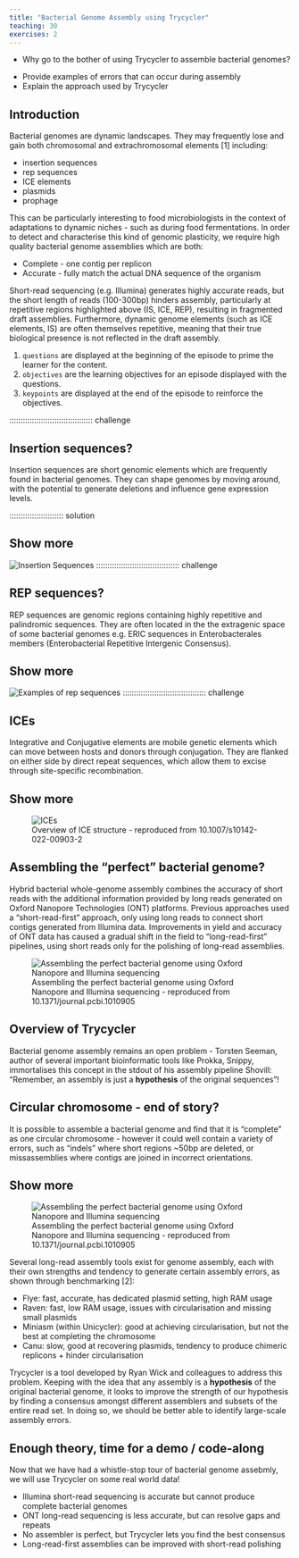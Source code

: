 ```yaml
---
title: "Bacterial Genome Assembly using Trycycler"
teaching: 30
exercises: 2
---
```


:::::::::::::::::::::::::::::::::::::: questions 

- Why go to the bother of using Trycycler to assemble bacterial genomes?

::::::::::::::::::::::::::::::::::::::::::::::::

::::::::::::::::::::::::::::::::::::: objectives

- Provide examples of errors that can occur during assembly
- Explain the approach used by Trycycler

::::::::::::::::::::::::::::::::::::::::::::::::

## Introduction

Bacterial genomes are dynamic landscapes. They may frequently lose and gain both chromosomal and extrachromosomal elements [1] including:

* insertion sequences
* rep sequences
* ICE elements
* plasmids
* prophage

This can be particularly interesting to food microbiologists in the context of adaptations to dynamic niches - such as during food fermentations. In order to detect and characterise this kind of genomic plasticity, we require high quality bacterial genome assemblies which are both:

* Complete - one contig per replicon
* Accurate - fully match the actual DNA sequence of the organism

Short-read sequencing (e.g. Illumina) generates highly accurate reads, but the short length of reads (100-300bp) hinders assembly, particularly at repetitive regions highlighted above (IS, ICE, REP), resulting in fragmented draft assemblies. Furthermore, dynamic genome elements (such as ICE elements, IS) are often themselves repetitive, meaning that their true biological presence is not reflected in the draft assembly.

:::::::::::::::::::::::::::::::::::::::::::::::::::::::::::::::::::: instructor
1. `questions` are displayed at the beginning of the episode to prime the
    learner for the content.
 2. `objectives` are the learning objectives for an episode displayed with
    the questions.
 3. `keypoints` are displayed at the end of the episode to reinforce the
    objectives.
::::::::::::::::::::::::::::::::::::::::::::::::::::::::::::::::::::::::::::::::

::::::::::::::::::::::::::::::::::::: challenge 

## Insertion sequences?

Insertion sequences are short genomic elements which are frequently found in bacterial genomes. They can shape genomes by moving around, with the potential to generate deletions and influence gene expression levels.

:::::::::::::::::::::::: solution 

## Show more
 
![Overview of IS - reproduced from 10.1128/spectrum.02112-21](https://www.ncbi.nlm.nih.gov/pmc/articles/instance/9241782/bin/spectrum.02112-21-f007.jpg){alt='Insertion Sequences'}
::::::::::::::::::::::::::::::::::::: challenge 

## REP sequences?

REP sequences are genomic regions containing highly repetitive and palindromic sequences. They are often located in the the extragenic space of some bacterial genomes e.g. ERIC sequences in Enterobacterales members (Enterobacterial Repetitive Intergenic Consensus).

:::::::::::::::::::::::: solution 

## Show more

![Overview of rep sequences - reproduced from 10.1111/1574-6976.12036](https://d3i71xaburhd42.cloudfront.net/9d601ea51726a3257a80ba2f7cc9f98c4a569397/2-Figure1-1.png){alt='Examples of rep sequences'}
::::::::::::::::::::::::::::::::::::: challenge 

## ICEs

Integrative and Conjugative elements are mobile genetic elements which can move between hosts and donors through conjugation. They are flanked on either side by direct repeat sequences, which allow them to excise through site-specific recombination.

:::::::::::::::::::::::: solution 

## Show more
 
![Overview of ICE structure - reproduced from 10.1007/s10142-022-00903-2](https://media.springernature.com/lw685/springer-static/image/art%3A10.1007%2Fs10142-022-00903-2/MediaObjects/10142_2022_903_Fig2_HTML.png?as=webp){alt='ICEs'}

:::::::::::::::::::::::::::::::::
::::::::::::::::::::::::::::::::::::::::::::::::

## Assembling the "perfect" bacterial genome?

Hybrid bacterial whole-genome assembly combines the accuracy of short reads with the additional information provided by long reads generated on Oxford Nanopore Technologies (ONT) platforms. Previous approaches used a "short-read-first" approach, only using long reads to connect short contigs generated from Illumina data. Improvements in yield and accuracy of ONT data has caused a gradual shift in the field to "long-read-first" pipelines, using short reads only for the polishing of long-read assemblies.

![Assembling the perfect bacterial genome using Oxford Nanopore and Illumina sequencing - reproduced from 10.1371/journal.pcbi.1010905](https://www.researchgate.net/publication/368938787/figure/fig1/AS:11431281124501087@1677968652785/Illustrated-overview-of-our-recommended-approach-to-perfect-bacterial-whole-genome.png){alt='Assembling the perfect bacterial genome using Oxford Nanopore and Illumina sequencing'}

## Overview of Trycycler

Bacterial genome assembly remains an open problem - Torsten Seeman, author of several important bioinformatic tools like Prokka, Snippy, immortalises this concept in the stdout of his assembly pipeline Shovill: "Remember, an assembly is just a **hypothesis** of the original sequences"! 

::::::::::::::::::::::::::::::::::::: challenge 

## Circular chromosome - end of story?

It is possible to assemble a bacterial genome and find that it is "complete" as one circular chromosome - however it could well contain a variety of errors, such as "indels" where short regions ~50bp are deleted, or missassemblies where contigs are joined in incorrect orientations.

:::::::::::::::::::::::: solution 

## Show more
 
![Assembling the perfect bacterial genome using Oxford Nanopore and Illumina sequencing - reproduced from 10.1371/journal.pcbi.1010905](https://journals.plos.org/ploscompbiol/article/figure/image?size=large&id=10.1371/journal.pcbi.1010905.g002){alt='Assembling the perfect bacterial genome using Oxford Nanopore and Illumina sequencing'}

:::::::::::::::::::::::::::::::::
::::::::::::::::::::::::::::::::::::::::::::::::

Several long-read assembly tools exist for genome assembly, each with their own strengths and tendency to generate certain assembly errors, as shown through benchmarking [2]:

* Flye: fast, accurate, has dedicated plasmid setting, high RAM usage
* Raven: fast, low RAM usage, issues with circularisation and missing small plasmids
* Miniasm (within Unicycler): good at achieving circularisation, but not the best at completing the chromosome
* Canu: slow, good at recovering plasmids, tendency to produce chimeric replicons + hinder circularisation

Trycycler is a tool developed by Ryan Wick and colleagues to address this problem. Keeping with the idea that any assembly is a **hypothesis** of the original bacterial genome, it looks to improve the strength of our hypothesis by finding a consensus amongst different assemblers and subsets of the entire read set. In doing so, we should be better able to identify large-scale assembly errors.

## Enough theory, time for a demo / code-along

Now that we have had a whistle-stop tour of bacterial genome assebmly, we will use Trycycler on some real world data!

::::::::::::::::::::::::::::::::::::: keypoints 

- Illumina short-read sequencing is accurate but cannot produce complete bacterial genomes
- ONT long-read sequencing is less accurate, but can resolve gaps and repeats 
- No assembler is perfect, but Trycycler lets you find the best consensus
- Long-read-first assemblies can be improved with short-read polishing

::::::::::::::::::::::::::::::::::::::::::::::::

[r-markdown]: https://rmarkdown.rstudio.com/
